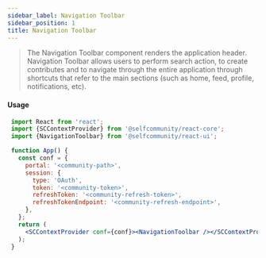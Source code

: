 ```yaml
---
sidebar_label: Navigation Toolbar
sidebar_position: 1
title: Navigation Toolbar
---
```


> The Navigation Toolbar component renders the application header.<br/>
Navigation Toolbar allows users to perform search action, to create contributes and to navigate through the entire application through shortcuts that refer to the main sections (such as home, feed, profile, notifications, etc).



<Logged><NavigationToolbar/></Logged>

#### Usage

```jsx
 import React from 'react';
 import {SCContextProvider} from '@selfcommunity/react-core';
 import {NavigationToolbar} from '@selfcommunity/react-ui';

 function App() {
   const conf = {
     portal: '<community-path>',
     session: {
       type: 'OAuth',
       token: '<community-token>',
       refreshToken: '<community-refresh-token>',
       refreshTokenEndpoint: '<community-refresh-endpoint>',
     },
   };
   return (
     <SCContextProvider conf={conf}><NavigationToolbar /></SCContextProvider>
   );
 }
```